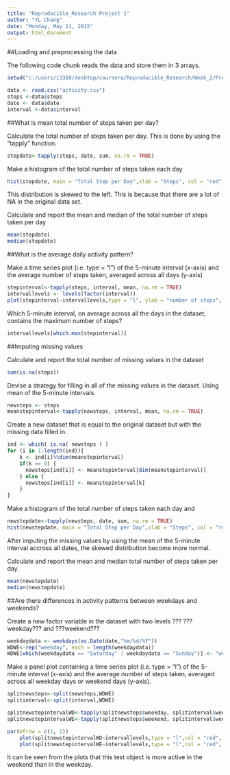```yaml
---
title: "Reproducible_Research Project 1"
author: "YL Chang"
date: "Monday, May 11, 2015"
output: html_document
---
```


##Loading and preprocessing the data

The following code chunk reads the data and store them in 3 arrays.

```r
setwd("c:/users/13360/desktop/coursera/Reproducible_Research/Week_2/Project")
```
```r
data <- read.csv("activity.csv")
steps <-data$steps
date <- data$date
interval <-data$interval
```

##What is mean total number of steps taken per day?

Calculate the total number of steps taken per day. This is done by using the "tapply" function.

```r
stepdate<-tapply(steps, date, sum, na.rm = TRUE)
```

Make a histogram of the total number of steps taken each day

```r
hist(stepdate, main = "Total Step per Day",xlab = "Steps", col = "red")
```

This distribution is skewed to the left. This is because that there are a lot of 
NA in the original data set.

Calculate and report the mean and median of the total number of steps taken per day

```r
mean(stepdate)
median(stepdate)
```

##What is the average daily activity pattern?

Make a time series plot (i.e. type = "l") of the 5-minute interval (x-axis) 
and the average number of steps taken, averaged across all days (y-axis)

```r
stepinterval<-tapply(steps, interval, mean, na.rm = TRUE)
intervallevels <- levels(factor(interval))
plot(stepinterval~intervallevels,type = "l", ylab = "number of steps", col = "red")
```

Which 5-minute interval, on average across all the days in the dataset, 
contains the maximum number of steps?

```r
intervallevels[which.max(stepinterval)]
```

##Imputing missing values

Calculate and report the total number of missing values in the dataset

```r
sum(is.na(steps))
```

Devise a strategy for filling in all of the missing values in the dataset. 
Using mean of the 5-minute intervals.

```r
newsteps <- steps
meanstepinterval<-tapply(newsteps, interval, mean, na.rm = TRUE)
```

Create a new dataset that is equal to the original dataset but with the missing data filled in.

```r
ind <- which( is.na( newsteps ) )
for (i in 1:length(ind)){
    k <- ind[i]%%dim(meanstepinterval)
    if(k == 0) {
      newsteps[ind[i]] <- meanstepinterval[dim(meanstepinterval)]
    } else {
      newsteps[ind[i]] <- meanstepinterval[k]
    }
}
```

Make a histogram of the total number of steps taken each day and 

```r
newstepdate<-tapply(newsteps, date, sum, na.rm = TRUE)
hist(newstepdate, main = "Total Step per Day",xlab = "Steps", col = "red")
```

After imputing the missing values by using the mean of the 5-minute interval accross all dates, the skewed distribution become more normal.

Calculate and report the mean and median total number of steps taken per day. 

```r
mean(newstepdate)
median(newstepdate)
```

##Are there differences in activity patterns between weekdays and weekends?

Create a new factor variable in the dataset with two levels ??? ???weekday??? and ???weekend???

```r
weekdaydata <- weekdays(as.Date(date,"%m/%d/%Y"))
WDWE<-rep("weekday", each = length(weekdaydata))
WDWE[which(weekdaydata == "Saturday" | weekdaydata == "Sunday")] <- "weekend"
```

Make a panel plot containing a time series plot (i.e. type = "l") of the 5-minute interval (x-axis)
and the average number of steps taken, averaged across all weekday days or weekend days (y-axis).

```r
splitnewsteps<-split(newsteps,WDWE)
splitinterval<-split(interval,WDWE)

splitnewstepintervalWD<-tapply(splitnewsteps$weekday, splitinterval$weekday, mean, na.rm = TRUE)
splitnewstepintervalWE<-tapply(splitnewsteps$weekend, splitinterval$weekend, mean, na.rm = TRUE)

par(mfrow = c(1, 2))
    plot(splitnewstepintervalWD~intervallevels,type = "l",col = "red", ylab = "number of steps", main = "Weekday steps per Interval")
    plot(splitnewstepintervalWE~intervallevels,type = "l",col = "red", ylab = "number of steps", main = "Weekend steps per Interval")
```

It can be seen from the plots that this test object is more active in the weekend than in the weekday.
